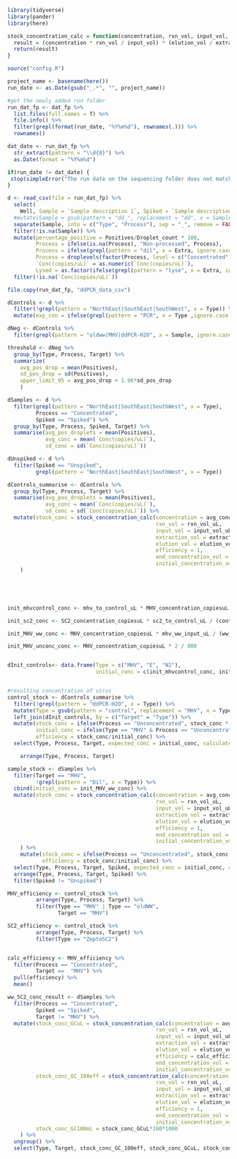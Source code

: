 
```r

library(tidyverse)
library(pander)
library(here)

```

```r

stock_concentration_calc = function(concentration, rxn_vol, input_vol, extraction_vol, elution_vol, end_concentration_vol, initial_concentration_vol, efficiency) {
  result = (concentration * rxn_vol / input_vol) * (elution_vol / extraction_vol) * (end_concentration_vol / initial_concentration_vol) / efficiency
  return(result)
}

```


```r

source("config.R")

```

```r

project_name <- basename(here())
run_date <- as.Date(gsub("_.*", "", project_name))

#get the newly added run folder
run_dat_fp <- dat_fp %>%
  list.files(full.names = T) %>%
  file.info() %>%
  filter(grepl(format(run_date, "%Y%m%d"), rownames(.))) %>%
  rownames()

dat_date <- run_dat_fp %>%
  str_extract(pattern = "\\d{8}") %>%
  as.Date(format = "%Y%m%d")

if(run_date != dat_date) {
 stop(simpleError("The run date on the sequencing folder does not match the date of this RStudio project!"))
}

```


```r

d <- read_csv(file = run_dat_fp) %>%
  select(
    Well, Sample = `Sample description 1`, Spiked = `Sample description 2`, Sample_date = `Sample description 3`, Extra = `Sample description 4`, SampleType, Target, `Conc(copies/uL)` = 7, Droplet_count = `Accepted Droplets`, Positives, Negatives) %>%
  #mutate(Sample = gsub(pattern = "dd_", replacement = "dd", x = Sample)) %>%
  separate(Sample, into = c("Type", "Process"), sep = "_", remove = FALSE) %>%
  filter(!is.na(Sample)) %>%
  mutate(percentage_positive = Positives/Droplet_count * 100,
         Process = ifelse(is.na(Process), "Non-processed", Process),
         Process = ifelse(grepl(pattern = "dil", x = Extra, ignore.case = T), "Dilution", Process),
         Process = droplevels(factor(Process, level = c("Concentrated", "Unconcentrated", "Non-processed", "Unspiked","Dilution", "Frozen"))),
         `Conc(copies/uL)` = as.numeric(`Conc(copies/uL)`),
         Lysed = as.factor(ifelse(grepl(pattern = "lyse", x = Extra, ignore.case = T), "Lysed", "Non-Lysed"))) %>%
  filter(!is.na(`Conc(copies/uL)`))

```


```r

file.copy(run_dat_fp, "ddPCR_data_csv")

```



```r

dControls <- d %>%
  filter(!grepl(pattern = "NorthEast|SouthEast|SouthWest", x = Type)) %>%
  mutate(exp_con = ifelse(grepl(pattern = "PCR", x = Type ,ignore.case = T), "ddPCR control", "Extraction control"))

dNeg <- dControls %>%
  filter(grepl(pattern = "oldww|MHV|ddPCR-H2O", x = Sample, ignore.case = T) | Process == "Unspiked")

threshold <- dNeg %>%
  group_by(Type, Process, Target) %>%
  summarize(
    avg_pos_drop = mean(Positives),
    sd_pos_drop = sd(Positives),
    upper_limit_95 = avg_pos_drop + 1.96*sd_pos_drop
    )

dSamples <- d %>%
  filter(grepl(pattern = "NorthEast|SouthEast|SouthWest", x = Type),
         Process == "Concentrated",
         Spiked == "Spiked") %>%
  group_by(Type, Process, Spiked, Target) %>%
  summarise(avg_pos_droplets = mean(Positives),
            avg_conc = mean(`Conc(copies/uL)`),
            sd_conc = sd(`Conc(copies/uL)`))

dUnspiked <- d %>%
  filter(Spiked == "Unspiked",
         grepl(pattern = "NorthEast|SouthEast|SouthWest", x = Type)) 

dControls_summarise <- dControls %>%
  group_by(Type, Process, Target) %>%
  summarise(avg_pos_droplets = mean(Positives),
            avg_conc = mean(`Conc(copies/uL)`),
            sd_conc = sd(`Conc(copies/uL)`)) %>%
  mutate(stock_conc = stock_concentration_calc(concentration = avg_conc, 
                                               rxn_vol = rxn_vol_uL, 
                                               input_vol = input_vol_uL, 
                                               extraction_vol = extraction_vol_uL, 
                                               elution_vol = elution_vol_uL,
                                               efficiency = 1, 
                                               end_concentration_vol = end_concentration_vol_uL,
                                               initial_concentration_vol = (init_concentration_vol_uL)) #multiplied to become uL
    )



  
```


```r


init_mhvcontrol_conc <- mhv_to_control_uL * MHV_concentration_copiesuL / (control_vol_mL * 1000)

init_sc2_conc <- SC2_concentration_copiesuL * sc2_to_control_uL / (control_vol_mL * 1000)

init_MHV_ww_conc <- MHV_concentration_copiesuL * mhv_ww_input_uL / (ww_vol_mL * 1000)

init_MHV_unconc_conc <- MHV_concentration_copiesuL * 2 / 800


dInit_controls<- data.frame(Type = c("MHV", "E", "N2"), 
                            initial_conc = c(init_mhvcontrol_conc, init_sc2_conc, init_sc2_conc))


#resulting concentration of virus
control_stock <- dControls_summarise %>%
  filter(!grepl(pattern = "ddPCR-H2O", x = Type)) %>%
  mutate(Type = gsub(pattern = "control", replacement = "MHV", x = Type)) %>%
  left_join(dInit_controls, by = c("Target" = "Type")) %>%
  mutate(stock_conc = ifelse(Process == "Unconcentrated", stock_conc * (init_concentration_vol_uL/end_concentration_vol_uL), stock_conc),
         initial_conc = ifelse(Type == "MHV" & Process == "Unconcentrated", init_MHV_unconc_conc, initial_conc),
         efficiency = stock_conc/initial_conc) %>%
  select(Type, Process, Target, expected_conc = initial_conc, calculated_conc = stock_conc, efficiency) %>%

    arrange(Type, Process, Target)

sample_stock <- dSamples %>%
  filter(Target == "MHV",
         !grepl(pattern = "Dil", x = Type)) %>%
  cbind(initial_conc = init_MHV_ww_conc) %>%
  mutate(stock_conc = stock_concentration_calc(concentration = avg_conc, 
                                               rxn_vol = rxn_vol_uL, 
                                               input_vol = input_vol_uL, 
                                               extraction_vol = extraction_vol_uL,
                                               elution_vol = elution_vol_uL, 
                                               efficiency = 1, 
                                               end_concentration_vol = end_concentration_vol_uL,
                                               initial_concentration_vol = (init_concentration_vol_uL))
    ) %>%
    mutate(stock_conc = ifelse(Process == "Unconcentrated", stock_conc * (init_concentration_vol_uL/end_concentration_vol_uL), stock_conc),
           efficiency = stock_conc/initial_conc) %>%
  select(Type, Process, Target, Spiked, expected_conc = initial_conc, calculated_conc = stock_conc, efficiency) %>%
  arrange(Type, Process, Target, Spiked) %>%
  filter(Spiked != "Unspiked")

MHV_efficiency <- control_stock %>%
         arrange(Type, Process, Target) %>%
         filter(Type == "MHV" | Type == "oldWW",
                Target == "MHV")

SC2_efficiency <- control_stock %>%
         arrange(Type, Process, Target) %>%
         filter(Type == "ZeptoSC2")


calc_efficiency <- MHV_efficiency %>%
  filter(Process == "Concentrated",
         Target ==  "MHV") %>%
  pull(efficiency) %>%
  mean()

ww_SC2_conc_result <- dSamples %>%
  filter(Process == "Concentrated",
         Spiked == "Spiked",
         Target != "MHV") %>%
  mutate(stock_conc_GCuL = stock_concentration_calc(concentration = avg_conc, 
                                               rxn_vol = rxn_vol_uL, 
                                               input_vol = input_vol_uL, 
                                               extraction_vol = extraction_vol_uL,
                                               elution_vol = elution_vol_uL, 
                                               efficiency = calc_efficiency, 
                                               end_concentration_vol = end_concentration_vol_uL,
                                               initial_concentration_vol = (init_concentration_vol_uL)),
         stock_conc_GC_100eff = stock_concentration_calc(concentration = avg_conc, 
                                               rxn_vol = rxn_vol_uL, 
                                               input_vol = input_vol_uL, 
                                               extraction_vol = extraction_vol_uL,
                                               elution_vol = elution_vol_uL, 
                                               efficiency = 1, 
                                               end_concentration_vol = end_concentration_vol_uL,
                                               initial_concentration_vol = (init_concentration_vol_uL)),
         stock_conc_GC100mL = stock_conc_GCuL*100*1000
    ) %>%
  ungroup() %>%
  select(Type, Target, stock_conc_GC_100eff, stock_conc_GCuL, stock_conc_GC100mL)

```
